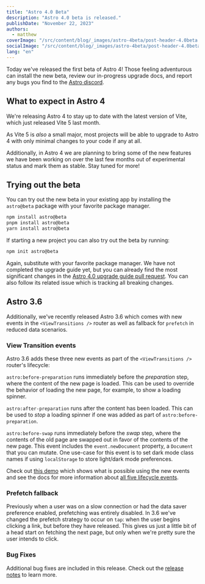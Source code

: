 ```yaml
---
title: "Astro 4.0 Beta"
description: "Astro 4.0 beta is released."
publishDate: "November 22, 2023"
authors:
  - matthew
coverImage: "/src/content/blog/_images/astro-4beta/post-header-4.0beta.webp"
socialImage: "/src/content/blog/_images/astro-4beta/post-header-4.0beta.webp"
lang: "en"
---
```


Today we've released the first beta of Astro 4! Those feeling adventurous can install the new beta, review our in-progress upgrade docs, and report any bugs you find to the [Astro discord](https://astro.build/chat).

## What to expect in Astro 4

We're releasing Astro 4 to stay up to date with the latest version of Vite, which just released Vite 5 last month.

As Vite 5 is *also* a small major, most projects will be able to upgrade to Astro 4 with only minimal changes to your code if any at all.

Additionally, in Astro 4 we are planning to bring some of the new features we have been working on over the last few months out of experimental status and mark them as stable. Stay tuned for more!

## Trying out the beta

You can try out the new beta in your existing app by installing the `astro@beta` package with your favorite package manager.

```sh
npm install astro@beta
pnpm install astro@beta
yarn install astro@beta
```

If starting a new project you can also try out the beta by running:

```sh
npm init astro@beta
```

Again, substitute with your favorite package manager. We have not completed the upgrade guide yet, but you can already find the most significant changes in the [Astro 4.0 upgrade guide pull request](https://github.com/withastro/docs/pull/5481). You can also follow its related issue which is tracking all breaking changes.

## Astro 3.6

Additionally, we've recently released Astro 3.6 which comes with new events in the `<ViewTransitions />` router as well as fallback for `prefetch` in reduced data scenarios.

### View Transition events

Astro 3.6 adds these three new events as part of the `<ViewTransitions />` router's lifecycle:

`astro:before-preparation` runs immediately before the *preparation* step, where the content of the new page is loaded. This can be used to override the behavior of loading the new page, for example, to show a loading spinner.

`astro:after-preparation` runs after the content has been loaded. This can be used to *stop* a loading spinner if one was added as part of `astro:before-preparation`.

`astro:before-swap` runs immediately before the *swap* step, where the contents of the old page are swapped out in favor of the contents of the new page. This event includes the `event.newDocument` property, a `Document` that you can mutate. One use-case for this event is to set dark mode class names if using `localStorage` to store light/dark mode preferences.

Check out [this demo](https://events-3bg.pages.dev/) which shows what is possible using the new events and see the docs for more information about [all five lifecycle events](https://docs.astro.build/en/guides/view-transitions/#lifecycle-events).

### Prefetch fallback

Previously when a user was on a slow connection or had the data saver preference enabled, prefetching was entirely disabled. In 3.6 we've changed the prefetch strategy to occur on `tap`: when the user begins clicking a link, but before they have released. This gives us just a little bit of a head start on fetching the next page, but only when we're pretty sure the user intends to click.

### Bug Fixes

Additional bug fixes are included in this release. Check out the [release notes](https://github.com/withastro/astro/blob/main/packages/astro/CHANGELOG.md#360) to learn more.
